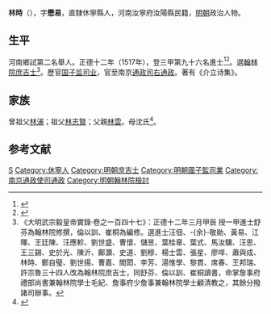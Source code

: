 {{Otheruses|other=名为林时的其他人物|林时}}
{{明清人物信息框
| 姓名 = 林時
| 原名 =
| 圖片名稱= 
| 圖片大小 =
| 圖片說明 = 
| 最高職務 = 南京通政使司右通政
| 國家 = 大明 
| 爵位 =
| 籍貫 = 直隸休寧縣
| 族裔 = 
| 旗籍 = 
| 字號 = 字懋易
| 諡號 =
| 出生日期 = 生年不詳
| 出生地點 = 
| 逝世日期 = 卒年不詳
| 逝世地點 =
| 墓葬 =
| 配偶 = 
| 親屬 = 
| 出身 =
* 正德十二年丁丑科同進士出身 
| 經歷 =
| 著作 =  
}}
'''林時'''（{{bd|？||？|catIdx=}}），字'''懋易'''，直隸休寧縣人，河南汝寧府汝陽縣民籍，[[明朝|明朝]]政治人物。

== 生平 ==
河南鄉試第二名舉人。正德十二年（1517年），登三甲第九十六名進士<ref>{{Cite book|title=《皇明贡举考》卷五|last=（明）[[张朝瑞|张朝瑞]]|first=|publisher=《续修四库全书》史部第828册|year=|isbn=|location=|pages=}}</ref><ref>{{Cite book|title=贡举志五种 上|last=鲁小俊，江俊伟著|first=|publisher=武汉：武汉大学出版社|year=2009|isbn=978-7-307-07043-1|location=|pages=}}</ref>。選[[翰林院|翰林院]][[庶吉士|庶吉士]]<ref>《大明武宗毅皇帝實錄·卷之一百四十七》：正德十二年三月甲辰 授一甲進士舒芬為翰林院修撰，倫以訓、崔桐為編修。選進士汪佃、-{余}-敬勛、黃易、江暉、王廷陳、汪應軫、劉世盛、曹懷、儲昱、葉桂章、葉式、馬汝驥、汪思、王三錫、史於光、陳沂、鄺灝、史道、劉穆、楊士雲、張星、廖哻、蕭與成、林時、鄭自璧、劉世揚、曹嘉、閻閎、李芳、湯惟學、黎貫、席春、王邦瑞、許宗魯三十四人改為翰林院庶吉士，同舒芬、倫以訓、崔桐讀書，命掌詹事府禮部尚書兼翰林院學士毛紀、詹事府少詹事兼翰林院學士顧清教之，其餘分撥諸司辦事。</ref>。歷官[[国子监|国子监]][[司业|司业]]，官至南京[[通政司|通政司]][[通政|右通政]]。著有《介立诗集》。

== 家族 ==
曾祖父[[林浦|林浦]]；祖父[[林志賢|林志賢]]；父親[[林雲|林雲]]。母沈氏<ref>{{Cite book|title=天一阁藏明代科举录选刊 登科录 点校本|last=龚延明主编|first=|publisher=宁波出版社|year=2016|isbn=978-7-5526-2320-8|location=宁波|pages=|quote=《天一閣藏明代科舉錄選刊.登科錄》之《正德十二年丁丑科進士登科錄》}}</ref>。

==参考文献==
{{reflist}}

{{正德十二年丁丑科殿試金榜}}
{{左順門事件}}

{{Authority control}}

{{DEFAULTSORT:Lin林}}
[[Category:林姓|S]]
[[Category:休寧人|Category:休寧人]]
[[Category:明朝庶吉士|Category:明朝庶吉士]]
[[Category:明朝國子監司業|Category:明朝國子監司業]]
[[Category:南京通政使司通政|Category:南京通政使司通政]]
[[Category:明朝翰林院檢討|Category:明朝翰林院檢討]]